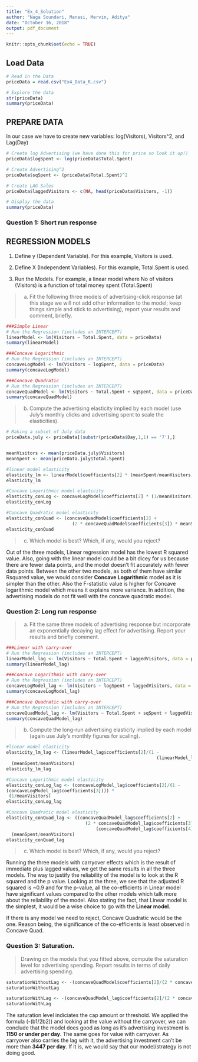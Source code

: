 ---
title: "Ex_4_Solution"
author: "Naga Soundari, Manasi, Mervin, Aditya"
date: "October 16, 2018"
output: pdf_document
---

```{r setup, include=FALSE}
knitr::opts_chunk$set(echo = TRUE)
```

## Load Data

```{r load data, message=FALSE}
# Read in the Data
priceData = read.csv("Ex4_Data_R.csv")

# Explore the data
str(priceData)
summary(priceData)
```

## PREPARE DATA
 
In our case we have to create new variables: log(Visitors), Visitors^2, and Lag(Day)

```{r}

# Create log Advertising (we have done this for price so look it up!)
priceData$logSpent <- log(priceData$Total.Spent)

# Create Advertising^2
priceData$sqSpent <- (priceData$Total.Spent)^2

# Create LAG Sales
priceData$laggedVisitors <- c(NA, head(priceData$Visitors, -1))

# Display the data
summary(priceData)
```


### Question 1: Short run response

## REGRESSION MODELS

1) Define y (Dependent Variable). For this example, Visitors is used.

2) Define X (Independent Variables). For this example, Total.Spent is used.

3) Run the Models. For example, a linear model where No of visitors (Visitors) is a function of total money spent (Total.Spent)

>(a) Fit the following three models of advertising-click response (at this stage we will not add other information to the model; keep things simple and stick to advertising), report your results and comment, briefly.

```{r short run}
###Simple Linear
# Run the Regression (includes an INTERCEPT)
linearModel <- lm(Visitors ~ Total.Spent, data = priceData)
summary(linearModel)

###Concave Logarithmic
# Run the Regression (includes an INTERCEPT)
concaveLogModel <- lm(Visitors ~ logSpent, data = priceData)
summary(concaveLogModel)

###Concave Quadratic
# Run the Regression (includes an INTERCEPT)
concaveQuadModel <- lm(Visitors ~ Total.Spent + sqSpent, data = priceData)
summary(concaveQuadModel)
```


> (b)	Compute the advertising elasticity implied by each model (use July's monthly clicks and advertising spent to scale the elasticities).


```{r short run elasticity}

# Making a subset of July data
priceData.july <- priceData[(substr(priceData$Day,1,1) == '7'),]


meanVisitors <- mean(priceData.july$Visitors)
meanSpent <- mean(priceData.july$Total.Spent)

#linear model elasticity
elasticity_lm <- linearModel$coefficients[2] * (meanSpent/meanVisitors)
elasticity_lm

#Concave Logarithmic model elasticity
elasticity_conLog <- concaveLogModel$coefficients[2] * (1/meanVisitors)
elasticity_conLog

#Concave Quadratic model elasticity
elasticity_conQuad <- (concaveQuadModel$coefficients[2] + 
                         (2 * concaveQuadModel$coefficients[3]) * meanSpent) * (meanSpent/meanVisitors)
elasticity_conQuad
```

> (c)	Which model is best?  Which, if any, would you reject?

Out of the three models, Linear regression model has the lowest R squared value. Also, going with the linear model could be a bit dicey for us because there are fewer data points, and the model doesn't fit accurately with fewer data points. Between the other two models, as both of them have similar Rsquared value, we would consider **Concave Logarithmic** model as it is simpler than the other. Also the F-statistic value is higher for Concave logarithmic model which means it explains more variance. In addition, the advertising models do not fit well with the concave quadratic model.

### Question 2: Long run response

> (a)	Fit the same three models of advertising response but incorporate an exponentially decaying lag effect for advertising. Report your results and briefly comment.

```{r long run}
###Linear with carry-over
# Run the Regression (includes an INTERCEPT)
linearModel_lag <- lm(Visitors ~ Total.Spent + laggedVisitors, data = priceData)
summary(linearModel_lag)

###Concave Logarithmic with carry-over
# Run the Regression (includes an INTERCEPT)
concaveLogModel_lag <- lm(Visitors ~ logSpent + laggedVisitors, data = priceData)
summary(concaveLogModel_lag)

###Concave Quadratic with carry-over
# Run the Regression (includes an INTERCEPT)
concaveQuadModel_lag <- lm(Visitors ~ Total.Spent + sqSpent + laggedVisitors, data = priceData)
summary(concaveQuadModel_lag)
```

>(b)	Compute the long-run advertising elasticity implied by each model (again use July's monthly figures for scaling).

```{r long run elasticity}
#linear model elasticity
elasticity_lm_lag <- (linearModel_lag$coefficients[2]/(1 - 
                                                         (linearModel_lag$coefficients[3]))) * 
  (meanSpent/meanVisitors)
elasticity_lm_lag

#Concave Logarithmic model elasticity
elasticity_conLog_lag <- (concaveLogModel_lag$coefficients[2]/(1 - 
(concaveLogModel_lag$coefficients[3]))) *
 (1/meanVisitors)
elasticity_conLog_lag

#Concave Quadratic model elasticity
elasticity_conQuad_lag <- ((concaveQuadModel_lag$coefficients[2] + 
                              (2 * concaveQuadModel_lag$coefficients[3]) * meanSpent)/(1 - 
                                  (concaveQuadModel_lag$coefficients[4]))) *
  (meanSpent/meanVisitors)
elasticity_conQuad_lag

```

>(c)	Which model is best?  Which, if any, would you reject?

Running the three models with carryover effects which is the result of immediate plus lagged values, we get the same results in all the three models. The way to justify the reliability of the model is to look at the R squared and the p value. Looking at the three, we see that the adjusted R squared is ~0.9 and for the p-value, all the co-efficients in Linear model have significant values compared to the other models which talk more about the reliability of the model. Also stating the fact, that Linear model is the simplest, it would be a wise choice to go with the **Linear model**. 

If there is any model we need to reject, Concave Quadratic would be the one. Reason being, the significance of the co-efficients is least observed in Concave Quad. 


### Question 3: Saturation.  

>Drawing on the models that you fitted above, compute the saturation level for advertising spending.  Report results in terms of daily advertising spending.

```{r Saturation}
saturationWithoutLag <- -(concaveQuadModel$coefficients[2]/(2 * concaveQuadModel$coefficients[3]))
saturationWithoutLag

saturationWithLag <- -(concaveQuadModel_lag$coefficients[2]/(2 * concaveQuadModel_lag$coefficients[3]))
saturationWithLag
```


The saturation level indiciates the cap amount or threshold. We applied the formula (-(b1/2b2)) and looking at the value without the carryover, we can conclude that the model does good as long as it's advertising investment is **1150 or under per day**. The same goes for value with carryover. As carryover also carries the lag with it, the advertising investment can't be more than **3447 per day**. If it is, we would say that our model/strategy is not doing good.

